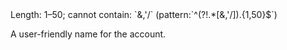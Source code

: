 <ResponseField name="DisplayName" type="string">
Length: 1–50; cannot contain: `&,'/` (pattern:`^(?!.*[&,'/]).{1,50}$`)

A user-friendly name for the account.
</ResponseField>